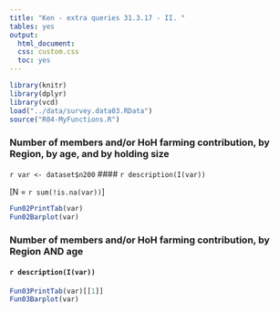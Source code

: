 ---
title: "Ken - extra queries 31.3.17 - II. "
tables: yes
output:
  html_document:
  css: custom.css
  toc: yes
---
  
```{r setup, echo = FALSE, warning = FALSE, message = FALSE}
library(knitr)
library(dplyr)
library(vcd)
load("../data/survey.data03.RData")
source("R04-MyFunctions.R")
```

### Number of members and/or HoH farming contribution, by Region, by age, and by holding size


`r var <- dataset$n200`
#### `r description(I(var))`

[N = `r sum(!is.na(var))`] 
```{r results='asis', echo=FALSE, fig.height=6}

Fun02PrintTab(var)
Fun02Barplot(var) 
```

### Number of members and/or HoH farming contribution,  by Region AND age

#### `r description(I(var))`
```{r results='asis', echo=FALSE, fig.height=6}
Fun03PrintTab(var)[[1]]
Fun03Barplot(var) 
```